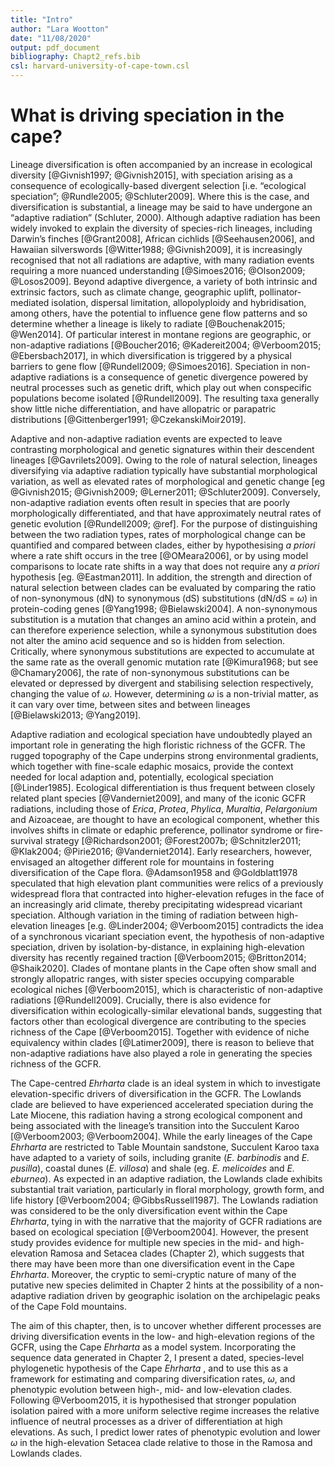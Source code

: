 ```yaml
---
title: "Intro"
author: "Lara Wootton"
date: "11/08/2020"
output: pdf_document
bibliography: Chapt2_refs.bib
csl: harvard-university-of-cape-town.csl
---
```




# What is driving speciation in the cape?

Lineage diversification is often accompanied by an increase in ecological diversity [@Givnish1997; @Givnish2015], with speciation arising as a consequence of ecologically-based divergent selection [i.e. “ecological speciation”; @Rundle2005; @Schluter2009]. Where this is the case, and diversification is substantial, a lineage may be said to have undergone an “adaptive radiation” (Schluter, 2000). Although adaptive radiation has been widely invoked to explain the diversity of species-rich lineages, including Darwin's finches [@Grant2008], African cichlids [@Seehausen2006], and Hawaiian silverswords [@Witter1988; @Givnish2009], it is increasingly recognised that not all radiations are adaptive, with many radiation events requiring a more nuanced understanding  [@Simoes2016; @Olson2009; @Losos2009]. Beyond adaptive divergence, a variety of both intrinsic and extrinsic factors, such as climate change, geographic uplift, pollinator-mediated isolation, dispersal limitation, allopolyploidy and hybridisation, among others, have the potential to influence gene flow patterns and so determine whether a lineage is likely to radiate [@Bouchenak2015; @Wen2014]. Of particular interest in montane regions are geographic, or non-adaptive radiations [@Boucher2016; @Kadereit2004; @Verboom2015; @Ebersbach2017], in which diversification is triggered by a physical barriers to gene flow [@Rundell2009; @Simoes2016]. Speciation in non-adaptive radiations is a consequence of genetic divergence powered by neutral processes such as genetic drift, which play out when conspecific populations become isolated [@Rundell2009]. The resulting taxa generally show little niche differentiation, and have allopatric or parapatric distributions [@Gittenberger1991; @CzekanskiMoir2019].   

Adaptive and non-adaptive radiation events are expected to leave contrasting morphological and genetic signatures within their descendent lineages [@Gavrilets2009]. Owing to the role of natural selection, lineages diversifying via adaptive radiation typically have substantial morphological variation, as well as elevated rates of morphological and genetic change [eg @Givnish2015; @Givnish2009; @Lerner2011; @Schluter2009]. Conversely, non-adaptive radiation events often result in species that are poorly morphologically differentiated, and that have approximately neutral rates of genetic evolution [@Rundell2009; @ref]. For the purpose of distinguishing between the two radiation types, rates of morphological change can be quantified and compared between clades, either by hypothesising _a priori_ where a rate shift occurs in the tree [@OMeara2006], or by using model comparisons to locate rate shifts in a way that does not require any *a priori* hypothesis [eg. @Eastman2011]. In addition, the strength and direction of natural selection between clades can be evaluated by comparing the ratio of non-synonymous (dN) to synonymous (dS) substitutions (dN/dS = $\omega$) in protein-coding genes [@Yang1998; @Bielawski2004]. A non-synonymous substitution is a mutation that changes an amino acid within a protein, and can therefore experience selection, while a synonymous substitution does not alter the amino acid sequence and so is hidden from selection. Critically, where synonymous substitutions are expected to accumulate at the same rate as the overall genomic mutation rate [@Kimura1968; but see @Chamary2006], the rate of non-synonymous substitutions can be elevated or depressed by divergent and stabilising selection respectively, changing the value of $\omega$. However, determining $\omega$ is a non-trivial matter, as it can vary over time, between sites and between lineages [@Bielawski2013; @Yang2019]. 

Adaptive radiation and ecological speciation have undoubtedly played an important role in generating the high floristic richness of the GCFR. The rugged topography of the Cape underpins strong environmental gradients, which together with fine-scale edaphic mosaics, provide the context needed for local adaption and, potentially, ecological speciation [@Linder1985]. Ecological differentiation is thus frequent between closely related plant species [@Vanderniet2009], and many of the iconic GCFR radiations, including those of _Erica_, _Protea_, _Phylica_, _Muraltia_, _Pelargonium_ and Aizoaceae, are thought to have an ecological component, whether this involves shifts in climate or edaphic preference, pollinator syndrome or fire-survival strategy [@Richardson2001; @Forest2007b; @Schnitzler2011; @Klak2004; @Pirie2016; @Vanderniet2014]. Early researchers, however, envisaged an altogether different role for mountains in fostering diversification of the Cape flora. @Adamson1958 and @Goldblatt1978 speculated that high elevation plant communities were relics of a previously widespread flora that contracted into higher-elevation refuges in the face of an increasingly arid climate, thereby precipitating widespread vicariant speciation. Although variation in the timing of radiation between high-elevation lineages [e.g. @Linder2004; @Verboom2015] contradicts the idea of a synchronous vicariant speciation event, the hypothesis of non-adaptive speciation, driven by isolation-by-distance, in explaining high-elevation diversity has recently regained traction [@Verboom2015; @Britton2014; @Shaik2020]. Clades of montane plants in the Cape often show small and strongly allopatric ranges, with sister species occupying comparable ecological niches [@Verboom2015], which is characteristic of non-adaptive radiations [@Rundell2009]. Crucially, there is also evidence for diversification within ecologically-similar elevational bands, suggesting that factors other than ecological divergence are contributing to the species richness of the Cape [@Verboom2015]. Together with evidence of niche equivalency within clades [@Latimer2009], there is reason to believe that non-adaptive radiations have also played a role in generating the species richness of the GCFR. 

The Cape-centred _Ehrharta_ clade is an ideal system in which to investigate elevation-specific drivers of diversification in the GCFR. The Lowlands clade are believed to have experienced accelerated speciation during the Late Miocene, this radiation having a strong ecological component and being associated with the lineage's transition into the Succulent Karoo [@Verboom2003; @Verboom2004]. While the early lineages of the Cape _Ehrharta_ are restricted to Table Mountain sandstone, Succulent Karoo taxa have adapted to a variety of soils, including granite (_E. barbinodis_ and _E. pusilla_), coastal dunes (_E. villosa_) and shale (eg. _E. melicoides_ and _E. eburnea_). As expected in an adaptive radiation, the Lowlands clade exhibits substantial trait variation, particularly in floral morphology, growth form, and life history [@Verboom2004; @GibbsRussell1987]. The Lowlands radiation was considered to be the only diversification event within the Cape _Ehrharta_, tying in with the narrative that the majority of GCFR radiations are based on ecological speciation [@Verboom2004]. However, the present study provides evidence for multiple new species in the mid- and high-elevation Ramosa and Setacea clades (Chapter 2), which suggests that there may have been more than one diversification event in the Cape _Ehrharta_. Moreover, the cryptic to semi-cryptic nature of many of the putative new species delimited in Chapter 2 hints at the possibility of a non-adaptive radiation driven by geographic isolation on the archipelagic peaks of the Cape Fold mountains.  

The aim of this chapter, then, is to uncover whether different processes are driving diversification events in the low- and high-elevation regions of the GCFR, using the Cape _Ehrharta_ as a model system. Incorporating the sequence data generated in Chapter 2, I present a dated, species-level phylogenetic hypothesis of the Cape _Ehrharta_ , and to use this as a framework for estimating and comparing diversification rates,  $\omega$, and phenotypic evolution between high-, mid- and low-elevation clades. Following @Verboom2015, it is hypothesised that stronger population isolation paired with a more uniform selective regime increases the relative influence of neutral processes as a driver of differentiation at high elevations. As such, I predict lower rates of phenotypic evolution and lower $\omega$ in the high-elevation Setacea clade relative to those in the Ramosa and Lowlands clades.